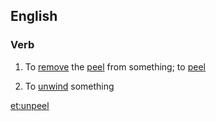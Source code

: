 ==English==

===Verb===
{{en-verb}}

# To [[remove]] the [[peel]] from something; to [[peel]]
#: {{usex|She is having trouble '''unpeeling''' an orange.}}
# To [[unwind]] something

[[et:unpeel]]